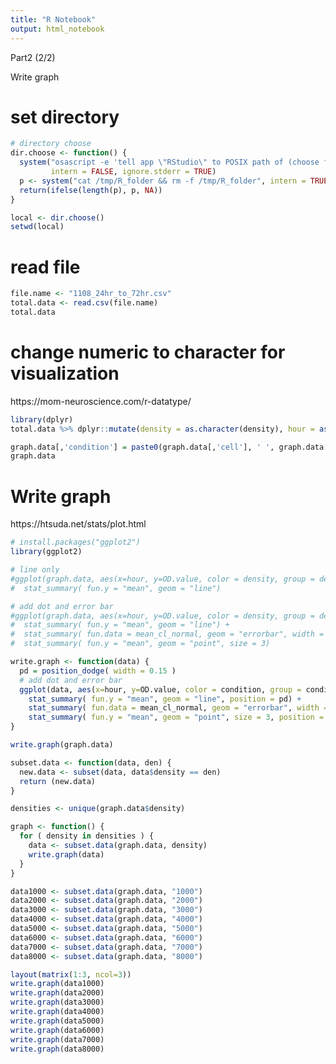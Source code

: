 ```yaml
---
title: "R Notebook"
output: html_notebook
---
```


Part2 (2/2)

Write graph

# set directory

```r
# directory choose
dir.choose <- function() {
  system("osascript -e 'tell app \"RStudio\" to POSIX path of (choose folder with prompt \"Choose Folder:\")' > /tmp/R_folder",
         intern = FALSE, ignore.stderr = TRUE)
  p <- system("cat /tmp/R_folder && rm -f /tmp/R_folder", intern = TRUE)
  return(ifelse(length(p), p, NA))
}

local <- dir.choose()
setwd(local)
```

# read file

```r
file.name <- "1108_24hr_to_72hr.csv"
total.data <- read.csv(file.name)
total.data
```

# change numeric to character for visualization 
https://mom-neuroscience.com/r-datatype/

```r
library(dplyr)
total.data %>% dplyr::mutate(density = as.character(density), hour = as.character(hour)) -> graph.data

graph.data[,'condition'] = paste0(graph.data[,'cell'], ' ', graph.data[,'density'])
graph.data
```

# Write graph
https://htsuda.net/stats/plot.html


```r
# install.packages("ggplot2")
library(ggplot2)

# line only
#ggplot(graph.data, aes(x=hour, y=OD.value, color = density, group = density)) + 
#  stat_summary( fun.y = "mean", geom = "line")

# add dot and error bar
#ggplot(graph.data, aes(x=hour, y=OD.value, color = density, group = density)) + 
#  stat_summary( fun.y = "mean", geom = "line") +
#  stat_summary( fun.data = mean_cl_normal, geom = "errorbar", width = 0.1 ) +
#  stat_summary( fun.y = "mean", geom = "point", size = 3)

write.graph <- function(data) {
  pd = position_dodge( width = 0.15 )
  # add dot and error bar
  ggplot(data, aes(x=hour, y=OD.value, color = condition, group = condition)) + 
    stat_summary( fun.y = "mean", geom = "line", position = pd) +
    stat_summary( fun.data = mean_cl_normal, geom = "errorbar", width = 0.1, position = pd ) +
    stat_summary( fun.y = "mean", geom = "point", size = 3, position = pd)
}

write.graph(graph.data)

subset.data <- function(data, den) {
  new.data <- subset(data, data$density == den)
  return (new.data)
}

densities <- unique(graph.data$density)

graph <- function() {
  for ( density in densities ) {
    data <- subset.data(graph.data, density)
    write.graph(data)
  }
}

data1000 <- subset.data(graph.data, "1000")
data2000 <- subset.data(graph.data, "2000")
data3000 <- subset.data(graph.data, "3000")
data4000 <- subset.data(graph.data, "4000")
data5000 <- subset.data(graph.data, "5000")
data6000 <- subset.data(graph.data, "6000")
data7000 <- subset.data(graph.data, "7000")
data8000 <- subset.data(graph.data, "8000")

layout(matrix(1:3, ncol=3))
write.graph(data1000)
write.graph(data2000)
write.graph(data3000)
write.graph(data4000)
write.graph(data5000)
write.graph(data6000)
write.graph(data7000)
write.graph(data8000)

```
